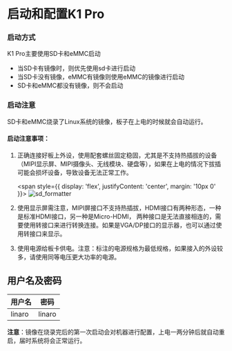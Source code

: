 # 启动和配置K1 Pro

### 启动方式

K1 Pro主要使用SD卡和eMMC启动

- 当SD卡有镜像时，则优先使用sd卡进行启动
- 当SD卡没有镜像，eMMC有镜像则使用eMMC的镜像进行启动
- SD卡和eMMC都没有镜像，则不会启动

### 启动注意

SD卡和eMMC烧录了Linux系统的镜像，板子在上电的时候就会自动运行。

#### 启动注意事项：

1. 正确连接好板上外设，使用配套螺丝固定稳固，尤其是不支持热插拔的设备（MIPI显示屏、MIPI摄像头、无线模块、硬盘等），如果在上电的情况下拔插可能会损坏设备，导致设备无法正常工作。

   <span style={{ 
     display: 'flex', 
     justifyContent: 'center',
     margin: '10px 0'
   }}>
   ![sd_formatter](/img/k1pro/getting-started/all_device.png)
   </span>
2. 使用显示屏需注意，MIPI屏接口不支持热插拔，HDMI接口有两种形态，一种是标准HDMI接口，另一种是Micro-HDMI， 两种接口是无法直接相连的，需要使用转接口来进行转换连接。如果是VGA/DP接口的显示器，也可以通过使用转接口来显示。
3. 使用电源给板卡供电。注意：标注的电源规格为最低规格，如果接入的外设较多，请使用同等电压更大功率的电源。

##  用户名及密码

| 用户名 | 密码  |
| ------ | ----- |
| linaro | linaro |


**注意**：镜像在烧录完后的第一次启动会对机器进行配置，上电一两分钟后就自动重启，届时系统将会正常运行。